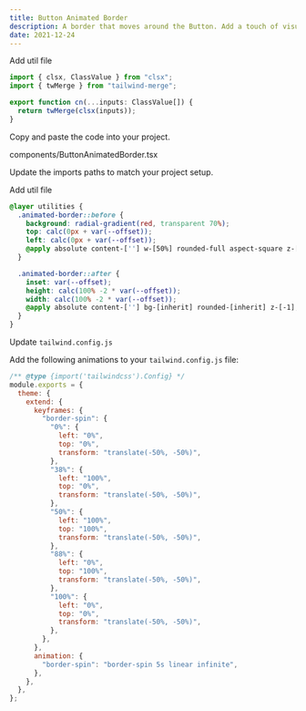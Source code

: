 ```yaml
---
title: Button Animated Border
description: A border that moves around the Button. Add a touch of visual interest to your website with our animated border button component.
date: 2021-12-24
---
```


<ComponentPreview
  name="ButtonAnimatedBorder-demo"
  description="Animated border of Button"
/>

<Steps>

<Step>Add util file</Step>

```ts title="lib/utils.ts"
import { clsx, ClassValue } from "clsx";
import { twMerge } from "tailwind-merge";

export function cn(...inputs: ClassValue[]) {
  return twMerge(clsx(inputs));
}
```

<Step>Copy and paste the code into your project.</Step>

components/ButtonAnimatedBorder.tsx

<ComponentSource name="ButtonAnimatedBorder" />

<Step>Update the imports paths to match your project setup.</Step>

<Step>Add util file</Step>

```css title="global.css"  {2-14}
@layer utilities {
  .animated-border::before {
    background: radial-gradient(red, transparent 70%);
    top: calc(0px + var(--offset));
    left: calc(0px + var(--offset));
    @apply absolute content-[''] w-[50%] rounded-full aspect-square z-[-2] animate-border-spin;
  }

  .animated-border::after {
    inset: var(--offset);
    height: calc(100% -2 * var(--offset));
    width: calc(100% -2 * var(--offset));
    @apply absolute content-[''] bg-[inherit] rounded-[inherit] z-[-1];
  }
}
```

<Step>Update `tailwind.config.js`</Step>

Add the following animations to your `tailwind.config.js` file:

```js title="tailwind.config.js" {5-36}
/** @type {import('tailwindcss').Config} */
module.exports = {
  theme: {
    extend: {
      keyframes: {
        "border-spin": {
          "0%": {
            left: "0%",
            top: "0%",
            transform: "translate(-50%, -50%)",
          },
          "38%": {
            left: "100%",
            top: "0%",
            transform: "translate(-50%, -50%)",
          },
          "50%": {
            left: "100%",
            top: "100%",
            transform: "translate(-50%, -50%)",
          },
          "88%": {
            left: "0%",
            top: "100%",
            transform: "translate(-50%, -50%)",
          },
          "100%": {
            left: "0%",
            top: "0%",
            transform: "translate(-50%, -50%)",
          },
        },
      },
      animation: {
        "border-spin": "border-spin 5s linear infinite",
      },
    },
  },
};
```

</Steps>
